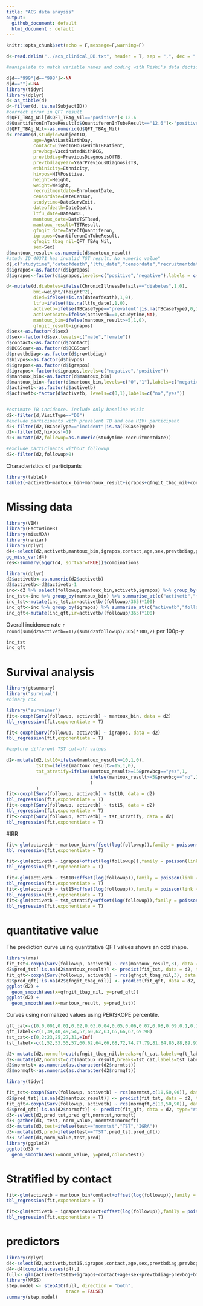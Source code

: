 ```yaml
---
title: "ACS data anaysis"
output:
  github_document: default
  html_document : default
---
```


```r
knitr::opts_chunk$set(echo = F,message=F,warning=F)
```

```r
d<-read.delim("../acs_clinical_DB.txt", header = T, sep = ",", dec = ".")

#manipulate to match variable names and coding with Rishi's data dictionary

d[d=="999"|d=="998"]<-NA
d[d==""]<-NA
library(tidyr)
library(dplyr)
d<-as_tibble(d)
d<-filter(d,!is.na(SubjectID))
#correct error in QFT result
d$QFT_TBAg_Nil[d$QFT_TBAg_Nil=="positive"]<-12.6
d$QuantiferonInTubeResult[d$QuantiferonInTubeResult=="12.6"]<-"positive"
d$QFT_TBAg_Nil<-as.numeric(d$QFT_TBAg_Nil)
d<-rename(d,studyid=SubjectID,
          age=AgeAtLastBirthDay,
          contact=LivedInHouseWithTBPatient,
          prevbcg=VaccinatedWithBCG,
          prevtbdiag=PreviousDiagnosisOfTB,
          prevtbdiagyear=YearPreviousDiagnosisTB,
          ethinicity=Ethnicity,
          hivpos=HIVPositive,
          height=Height,
          weight=Weight,
          recruitmentdate=EnrolmentDate,
          censordate=DateCensor,
          studytime=DateSurvExit,
          dateofdeath=DateDeath,
          ltfu_date=DateAWOL,
          mantoux_date=DateTSTRead,
          mantoux_result=TSTResult,
          qfngit_date=DateOfQuantiferon,
          igrapos=QuantiferonInTubeResult,
          qfngit_tbag_nil=QFT_TBAg_Nil,
          sex=Sex)
d$mantoux_result<-as.numeric(d$mantoux_result)
#study ID 40371 has invalid TST result. No numeric value"
d[,c("studytime","dateofdeath","ltfu_date","censordate","recruitmentdate","qfngit_date","mantoux_date")]<-lapply(d[,c("studytime","dateofdeath","ltfu_date","censordate","recruitmentdate","qfngit_date","mantoux_date")],as.Date.character)
d$igrapos<-as.factor(d$igrapos)
d$igrapos<-factor(d$igrapos,levels=c("positive","negative"),labels = c("positive","negative"))          

d<-mutate(d,diabetes=ifelse(ChronicIllnessDetails=="diabetes",1,0),
          bmi=weight/(height^2),
          died=ifelse(!is.na(dateofdeath),1,0),
          ltfu=ifelse(!is.na(ltfu_date),1,0),
          activetb=ifelse(TBCaseType=="prevalent"|is.na(TBCaseType),0,1),
          activetbdate=ifelse(activetb==1,studytime,NA),
          mantoux_bin=ifelse(mantoux_result>=5,1,0),
          qfngit_result=igrapos)
d$sex<-as.factor(d$sex)
d$sex<-factor(d$sex,levels=c("male","female"))
d$contact<-as.factor(d$contact)
d$BCGScar<-as.factor(d$BCGScar)
d$prevtbdiag<-as.factor(d$prevtbdiag)
d$hivpos<-as.factor(d$hivpos)
d$igrapos<-as.factor(d$igrapos)
d$igrapos<-factor(d$igrapos,levels=c("negative","positive"))
d$mantoux_bin<-as.factor(d$mantoux_bin)
d$mantoux_bin<-factor(d$mantoux_bin,levels=c("0","1"),labels=c("negative","positive"))
d$activetb<-as.factor(d$activetb)
d$activetb<-factor(d$activetb, levels=c(0,1),labels=c("no","yes"))


#estimate TB incidence. Include only baseline visit
d2<-filter(d,VisitType=="D0")
#exclude participants with prevalent TB and one HIV+ participant
d2<-filter(d2,TBCaseType=="incident"|is.na(TBCaseType))
d2<-filter(d2,hivpos!=1)
d2<-mutate(d2,followup=as.numeric(studytime-recruitmentdate))

#exclude participants without followup
d2<-filter(d2,followup>0)

```

Characteristics of participants 

```r
library(table1)
table1(~activetb+mantoux_bin+mantoux_result+igrapos+qfngit_tbag_nil+contact+age+sex+prevtbdiag+prevbcg+bmi+MotherGrossMonthlyIncome +FatherGrossMonthlyIncome+GuardianGrossMonthlyIncome+followup,data=d2)

```


# Missing data

```r
library(VIM)
library(FactoMineR)
library(missMDA)
library(naniar)
library(dplyr)
d4<-select(d2,activetb,mantoux_bin,igrapos,contact,age,sex,prevtbdiag,prevbcg,bmi,MotherGrossMonthlyIncome,followup)
gg_miss_var(d4)
res<-summary(aggr(d4, sortVar=TRUE))$combinations
```

```r
library(dplyr)
d2$activetb<-as.numeric(d2$activetb)
d2$activetb<-d2$activetb-1
inc<-d2 %>% select(followup,mantoux_bin,activetb,igrapos) %>% group_by(mantoux_bin,igrapos) %>% summarise_at(c("activetb","followup"),sum,na.rm=T)
inc_tst<-inc %>% group_by(mantoux_bin) %>% summarise_at(c("activetb","followup"),sum, na.rm=T)
inc_tst<-mutate(inc_tst,ir=activetb/(followup/365)*100)
inc_qft<-inc %>% group_by(igrapos) %>% summarise_at(c("activetb","followup"),sum, na.rm=T)
inc_qft<-mutate(inc_qft,ir=activetb/(followup/365)*100)
```
Overall incidence rate `r round(sum(d2$activetb==1)/(sum(d2$followup)/365)*100,2)` per 100p-y

```r
inc_tst
inc_qft
```


# Survival analysis
```r
library(gtsummary)
library("survival")
#binary cox

library("survminer")
fit<-coxph(Surv(followup, activetb) ~ mantoux_bin, data = d2)
tbl_regression(fit,exponentiate = T)

fit<-coxph(Surv(followup, activetb) ~ igrapos, data = d2)
tbl_regression(fit,exponentiate = T)

#explore different TST cut-off values

d2<-mutate(d2,tst10=ifelse(mantoux_result>=10,1,0),
           tst15=ifelse(mantoux_result>=15,1,0),
           tst_stratify=ifelse(mantoux_result>=15&prevbcg=="yes",1,
                               ifelse(mantoux_result>=5&prevbcg=="no",1,0)
                               )
           )
fit<-coxph(Surv(followup, activetb) ~ tst10, data = d2)
tbl_regression(fit,exponentiate = T)
fit<-coxph(Surv(followup, activetb) ~ tst15, data = d2)
tbl_regression(fit,exponentiate = T)
fit<-coxph(Surv(followup, activetb) ~ tst_stratify, data = d2)
tbl_regression(fit,exponentiate = T)

```

#IRR

```r
fit<-glm(activetb ~ mantoux_bin+offset(log(followup)),family = poisson(link = "log"), data = d2)
tbl_regression(fit,exponentiate = T)

fit<-glm(activetb ~ igrapos+offset(log(followup)),family = poisson(link = "log"), data = d2)
tbl_regression(fit,exponentiate = T)

fit<-glm(activetb ~ tst10+offset(log(followup)),family = poisson(link = "log"), data = d2)
tbl_regression(fit,exponentiate = T)
fit<-glm(activetb ~ tst15+offset(log(followup)),family = poisson(link = "log"), data = d2)
tbl_regression(fit,exponentiate = T)
fit<-glm(activetb ~ tst_stratify+offset(log(followup)),family = poisson(link = "log"), data = d2)
tbl_regression(fit,exponentiate = T)

```


# quantitative value

The prediction curve using quantitative QFT values shows an odd shape. 

```r
library(rms)
fit_tst<-coxph(Surv(followup, activetb) ~ rcs(mantoux_result,3), data = d2)
d2$pred_tst[!is.na(d2$mantoux_result)] <- predict(fit_tst, data = d2, type="risk")
fit_qft<-coxph(Surv(followup, activetb) ~ rcs(qfngit_tbag_nil,3), data = d2)
d2$pred_qft[!is.na(d2$qfngit_tbag_nil)] <- predict(fit_qft, data = d2, type="risk")
ggplot(d2) +
  geom_smooth(aes(x=qfngit_tbag_nil, y=pred_qft)) 
ggplot(d2) +
  geom_smooth(aes(x=mantoux_result, y=pred_tst)) 

```

Curves using normalized values using PERISKOPE percentile.

```r
qft_cat<-c(0,0.001,0.01,0.02,0.03,0.04,0.05,0.06,0.07,0.08,0.09,0.1,0.12,0.13,0.15,0.17,0.2,0.22,0.26,0.3,0.35,0.4,0.45,0.52,0.6,0.69,0.81,0.92,1.07,1.27,1.52,1.77,2.06,2.48,2.94,3.55,4.28,5.1,6.29,7.59,9.18,10,+Inf)
qft_label<-c(1,39,40,49,54,57,60,62,63,65,66,67,69:98)
tst_cat<-c(0,2:23,25,27,31,+Inf)
tst_label<-c(1,52,53,55,57,60,62,64,66,68,72,74,77,79,81,84,86,88,89,91,94:98,99)

d2<-mutate(d2,normqft=cut(qfngit_tbag_nil,breaks=qft_cat,labels=qft_label,right=F))
d2<-mutate(d2,normtst=cut(mantoux_result,breaks=tst_cat,labels=tst_label,right=F))
d2$normtst<-as.numeric(as.character(d2$normtst))
d2$normqft<-as.numeric(as.character(d2$normqft))

library(tidyr)

fit_tst<-coxph(Surv(followup, activetb) ~ rcs(normtst,c(10,50,90)), data = d2)
d2$pred_tst[!is.na(d2$mantoux_result)] <- predict(fit_tst, data = d2, type="risk")
fit_qft<-coxph(Surv(followup, activetb) ~ rcs(normqft,c(10,50,90)), data = d2)
d2$pred_qft[!is.na(d2$normqft)] <- predict(fit_qft, data = d2, type="risk")
d3<-select(d2,pred_tst,pred_qft,normtst,normqft)
d3<-gather(d3, test, norm_value, normtst:normqft)
d3<-mutate(d3,test=ifelse(test=="normtst","TST","IGRA"))
d3<-mutate(d3,pred=ifelse(test=="TST",pred_tst,pred_qft))
d3<-select(d3,norm_value,test,pred)
library(ggplot2)
ggplot(d3) +
  geom_smooth(aes(x=norm_value, y=pred,color=test)) 

```

# Stratified by contact

```r
fit<-glm(activetb ~ mantoux_bin*contact+offset(log(followup)),family = poisson(link = "log"), data = d2)
tbl_regression(fit,exponentiate = T)

fit<-glm(activetb ~ igrapos*contact+offset(log(followup)),family = poisson(link = "log"), data = d2)
tbl_regression(fit,exponentiate = T)
```

# predictors

```r
library(dplyr)
d4<-select(d2,activetb,tst15,igrapos,contact,age,sex,prevtbdiag,prevbcg,bmi,followup)
d4<-d4[complete.cases(d4),]
full<- glm(activetb~tst15+igrapos+contact+age+sex+prevtbdiag+prevbcg+bmi+offset(log(followup)), d4,family = poisson(link="log"))
library(MASS)
step.model <- stepAIC(full, direction = "both", 
                      trace = FALSE)
summary(step.model)
```
